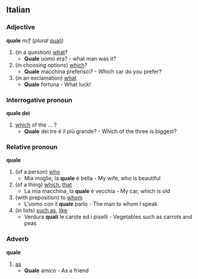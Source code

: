 ==Italian==
===Adjective===
'''quale''' ''m/f'' (''plural'' [[quali]])
#(in a question) [[what]]?
#* '''Quale''' uomo era? - what man was it?
#(in choosing options) [[which]]?
#* '''Quale''' macchina preferisci? - Which car do you prefer?
#(in an exclamation) [[what]]
#* '''Quale''' fortuna - What luck!
===Interrogative pronoun===
'''quale dei'''
#[[which]] of the ... ?
#* '''Quale''' dei tre é il più grande? - Which of the three is biggest?
===Relative pronoun===
'''quale'''
#(of a person) [[who]]
#* Mia moglie, la '''quale''' é bella - My wife, who is beautiful
#(of a thing) [[which]], [[that]]
#* La mia macchina, la '''quale''' é vecchia - My car, which is old
#(with preposition) to [[whom]]
#* L'uomo con il '''quale''' parlo - The man to whom I speak
#(in lists) [[such as]], [[like]]
#* Verdura '''quali''' le carote ed i piselli - Vegetables such as carrots and peas
===Adverb===
'''quale'''
#[[as]]
#* '''Quale''' amico - As a friend